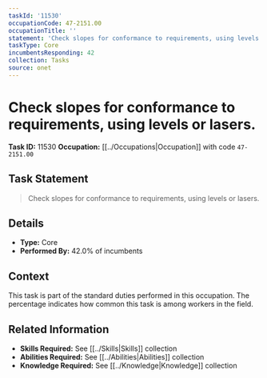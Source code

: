 ```yaml
---
taskId: '11530'
occupationCode: 47-2151.00
occupationTitle: ''
statement: 'Check slopes for conformance to requirements, using levels or lasers.'
taskType: Core
incumbentsResponding: 42
collection: Tasks
source: onet
---
```

# Check slopes for conformance to requirements, using levels or lasers.

**Task ID:** 11530
**Occupation:** [[../Occupations|Occupation]] with code `47-2151.00`

## Task Statement

> Check slopes for conformance to requirements, using levels or lasers.

## Details

- **Type:** Core
- **Performed By:** 42.0% of incumbents

## Context

This task is part of the standard duties performed in this occupation. The percentage indicates how common this task is among workers in the field.

## Related Information

- **Skills Required:** See [[../Skills|Skills]] collection
- **Abilities Required:** See [[../Abilities|Abilities]] collection
- **Knowledge Required:** See [[../Knowledge|Knowledge]] collection
